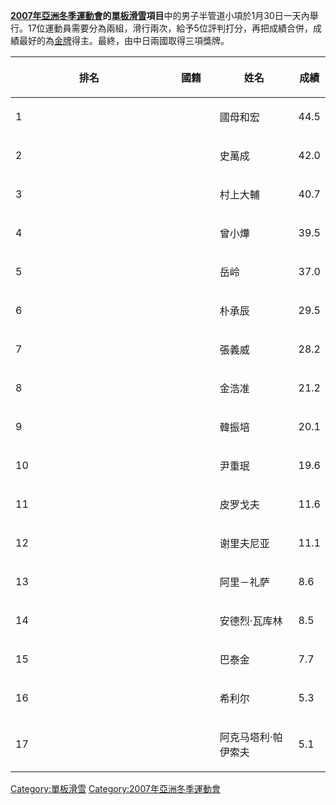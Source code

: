 '''[[2007年亞洲冬季運動會|2007年亞洲冬季運動會]]的[[2007年冬季亞洲運動會單板滑雪比賽|單板滑雪]]項目'''中的男子半管道小項於1月30日一天內舉行。17位運動員需要分為兩組，滑行兩次，給予5位評判打分，再把成績合併，成績最好的為[[金牌|金牌]]得主。最終，由中日兩國取得三項獎牌。

{| class=wikitable style="text-align:center" width=550
|-
! width=5%|'''排名'''
! width=15%|'''國籍'''
! width=25%|'''姓名'''
! width=15%|'''成績'''
|- bgcolor="gold"
| align="left"|1|| {{JPN}} || 國母和宏 || 44.5  
|- bgcolor="silver"
| align="left"|2|| {{CHN}} || 史萬成 || 42.0
|-bgcolor="CC9966"
| align="left"|3|| {{JPN}} || 村上大輔 ||40.7
|-
| align="left"|4||{{CHN}}|| 曾小燁 || 39.5
|-
| align="left"|5||{{CHN}}|| 岳岭 || 37.0
|-
| align="left"|6||{{KOR}}|| 朴承辰 || 29.5
|-
| align="left"|7||{{CHN}}||張義威|| 28.2
|-
| align="left"|8||{{KOR}}|| 金浩准 || 21.2
|-
| align="left"|9||{{KOR}}||韓振培|| 20.1
|-
| align="left"|10||{{KOR}}|| 尹重珉 || 19.6
|-
| align="left"|11||{{KGZ}}||皮罗戈夫|| 11.6
|-
| align="left"|12||{{IRN}}||谢里夫尼亚|| 11.1
|-
| align="left"|13||{{IRN}}|| 阿里－礼萨|| 8.6
|-
| align="left"|14||{{KGZ}}||安德烈·瓦库林|| 8.5
|-
| align="left"|15||{{KGZ}}||巴泰金 || 7.7
|-
| align="left"|16||{{TPE}}||希利尔|| 5.3
|-
| align="left"|17||{{KGZ}}||阿克马塔利·帕伊索夫|| 5.1
|}

[[Category:單板滑雪|Category:單板滑雪]]
[[Category:2007年亞洲冬季運動會|Category:2007年亞洲冬季運動會]]